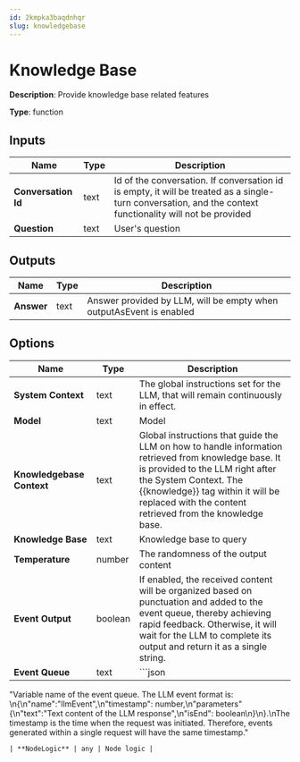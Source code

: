 ```yaml
---
id: 2kmpka3baqdnhqr
slug: knowledgebase
---
```


# Knowledge Base

**Description**: Provide knowledge base related features

**Type**: function

## Inputs

| Name | Type | Description |
| --- | --- | --- |
| **Conversation Id** | text | Id of the conversation. If conversation id is empty, it will be treated as a single-turn conversation, and the context functionality will not be provided |
| **Question** | text | User's question |
## Outputs

| Name | Type | Description |
| --- | --- | --- |
| **Answer** | text | Answer provided by LLM, will be empty when outputAsEvent is enabled |
## Options

| Name | Type | Description |
| --- | --- | --- |
| **System Context** | text | The global instructions set for the LLM, that will remain continuously in effect. |
| **Model** | text | Model |
| **Knowledgebase Context** | text | Global instructions that guide the LLM on how to handle information retrieved from knowledge base. It is provided to the LLM right after the System Context. The &#123;&#123;knowledge&#125;&#125; tag within it will be replaced with the content retrieved from the knowledge base. |
| **Knowledge Base** | text | Knowledge base to query |
| **Temperature** | number | The randomness of the output content |
| **Event Output** | boolean | If enabled, the received content will be organized based on punctuation and added to the event queue, thereby achieving rapid feedback. Otherwise, it will wait for the LLM to complete its output and return it as a single string. |
| **Event Queue** | text | ```json
"Variable name of the event queue. The LLM event format is: \n&#123;\n\"name\":\"llmEvent\",\n\"timestamp\": number,\n\"parameters\"&#123;\n\"text\":\"Text content of the LLM response\",\n\"isEnd\": boolean\n&#125;\n&#125;.\nThe timestamp is the time when the request was initiated. Therefore, events generated within a single request will have the same timestamp."
``` |
| **NodeLogic** | any | Node logic |
